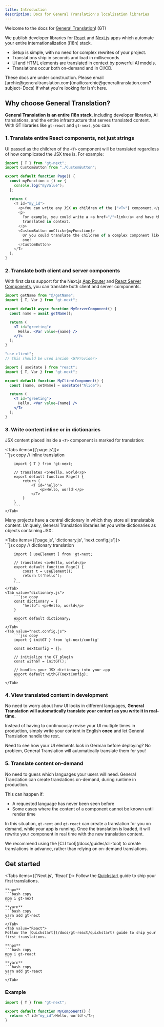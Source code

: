 ```yaml
---
title: Introduction
description: Docs for General Translation's localization libraries
---
```


Welcome to the docs for [General Translation](https://www.generaltranslation.com)! (GT)

We publish developer libraries for [React](https://react.dev) and [Next.js](https://nextjs.org) apps which automate your entire internationalization (i18n) stack.

- Setup is simple, with no need for complex rewrites of your project.
- Translations ship in seconds and load in milliseconds.
- UI and HTML elements are translated in context by powerful AI models.
- Translations occur both on-demand and in CI/CD.

<Callout>
  These docs are under construction. Please email
  [archie@generaltranslation.com](mailto:archie@generaltranslation.com?subject=Docs)
  if what you're looking for isn't here.
</Callout>

## Why choose General Translation?

**General Translation is an entire i18n stack**, including developer libraries, AI translations, and the entire infrastructure that serves translated content.
With GT libraries like `gt-react` and `gt-next`, you can:

### 1. Translate entire React components, not just strings

UI passed as the children of the `<T>` component will be translated regardless of how complicated the JSX tree is. For example:

```javascript title="page.js"
import { T } from "gt-next";
import CustomButton from "./CustomButton";

export default function Page() {
  const myFunction = () => {
    console.log("myValue");
  };

  return (
    <T id="my_id">
      <p>You can write any JSX as children of the {"<T>"} component.</p>
      <p>
        For example, you could write a <a href="/">link</a> and have the text be
        translated in context.
      </p>
      <CustomButton onClick={myFunction}>
        Or you could translate the children of a complex component like this
        one!
      </CustomButton>
    </T>
  );
}
```

### 2. Translate both client and server components

With first class support for the Next.js [App Router](https://nextjs.org/docs/app) and [React Server Components](https://react.dev/reference/rsc/server-components), you can translate both client and server components.

```jsx title="src/components/MyServerComponent.js" copy
import getName from "@/getName";
import { T, Var } from "gt-next";

export default async function MyServerComponent() {
  const name = await getName();

  return (
    <T id="greeting">
      Hello, <Var value={name} />
    </T>
  );
}
```

```jsx title="src/components/MyClientComponent.js" copy
"use client";
// this should be used inside <GTProvider>

import { useState } from "react";
import { T, Var } from "gt-next";

export default function MyClientComponent() {
  const [name, setName] = useState("Alice");

  return (
    <T id="greeting">
      Hello, <Var value={name} />
    </T>
  );
}
```

### 3. Write content inline or in dictionaries

JSX content placed inside a `<T>` component is marked for translation:

<Tabs items={['page.js']}>
    <Tab value="page.js">  
        ```jsx copy
        // inline translation

        import { T } from 'gt-next;

        // translates <p>Hello, world</p>
        export default function Page() {
            return (
                <T id='hello'>
                    <p>Hello, world!</p>
                </T>
            )
        }
        ```
    </Tab>

</Tabs>

Many projects have a central dictionary in which they store all translatable content.
Uniquely, General Translation libraries let you write dictionaries as objects containing JSX:

<Tabs items={['page.js', 'dictionary.js', 'next.config.js']}>
    <Tab value="page.js">  
        ```jsx copy
        // dictionary translation

        import { useElement } from 'gt-next;

        // translates <p>Hello, world</p>
        export default function Page() {
            const t = useElement();
            return t('hello');
        }
        ```
    </Tab>
    <Tab value="dictionary.js">
        ```jsx copy
        const dictionary = {
            "hello": <p>Hello, world</p>
        }

        export default dictionary;
        ```
    </Tab>
    <Tab value="next.config.js">
        ```jsx copy
        import { initGT } from 'gt-next/config'

        const nextConfig = {};

        // initialize the GT plugin
        const withGT = initGT();

        // bundles your JSX dictionary into your app
        export default withGT(nextConfig);
        ```
    </Tab>

</Tabs>

### 4. View translated content in development

No need to worry about how UI looks in different languages,
**General Translation will automatically translate your content as you write it in real-time.**

Instead of having to continuously revise your UI multiple times in production,
simply write your content in English **once** and let General Translation handle the rest.

Need to see how your UI elements look in German before deploying? No problem, General Translation will automatically translate them for you!

### 5. Translate content on-demand

No need to guess which languages your users will need.
General Translation can create translations on-demand, during runtime in production.

This can happen if:

- A requested language has never been seen before
- Some cases where the content of a component cannot be known until render time

In this situation, `gt-next` and `gt-react` can create a translation for you on demand, while your app is running.
Once the translation is loaded, it will rewrite your component in real time with the new translation content.

<Callout>
  We recommend using the [CLI tool](/docs/guides/cli-tool) to create
  translations in advance, rather than relying on on-demand translations.
</Callout>

## Get started

<Tabs items={['Next.js', 'React']}>
    <Tab value="Next.js">
    Follow the [Quickstart](/docs/next/tutorials/quickstart) guide to ship your first translations.

    **npm**
    ```bash copy
    npm i gt-next
    ```
    **yarn**
    ```bash copy
    yarn add gt-next
    ```
    </Tab>
    <Tab value="React">
    Follow the [Quickstart](/docs/gt-react/quickstart) guide to ship your first translations.

    **npm**
    ```bash copy
    npm i gt-react
    ```
    **yarn**
    ```bash copy
    yarn add gt-react
    ```
    </Tab>

</Tabs>

### Example

```javascript title="MyComponent.js"
import { T } from "gt-next";

export default function MyComponent() {
  return <T id="my_id">Hello, world!</T>;
}
```
